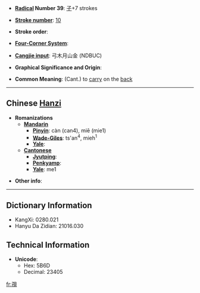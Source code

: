 * '''[[Wiktionary:Chinese radical index| Radical]] Number 39''': [[Wiktionary:Chinese radical index 子|子]]+7 strokes

* '''[[Wiktionary:Chinese total strokes index|Stroke number]]''': [[Wiktionary:Chinese total strokes index 10|10]]

* '''Stroke order''': 

* '''[[Wiktionary:Chinese four corner index|Four-Corner System]]''': 

* '''[[Wiktionary:Chinese Cangjie index|Cangjie input]]''': 弓木月山金 (NDBUC)

* '''Graphical Significance and Origin''': 

* '''Common Meaning''': (Cant.) to [[carry]] on the [[back]]

----

== Chinese [[Hanzi]] ==

* '''Romanizations'''
** '''[[Mandarin]]'''
*** '''[[Pinyin]]''': càn (can4), miē (mie1)
*** '''[[Wade-Giles]]''': ts'an<sup>4</sup>, mieh<sup>1</sup>
*** '''[[Yale]]''': 
** '''[[Cantonese]]'''
*** '''[[Jyutping]]''':
*** '''[[Penkyamp]]''': 
*** '''[[Yale]]''': me1

* '''Other info''': 

----

== Dictionary Information ==

* KangXi: 0280.021
* Hanyu Da Zidian: 21016.030

== Technical Information ==

* '''Unicode''':
** Hex: 5B6D
** Decimal: 23405

[[fr:孭]]